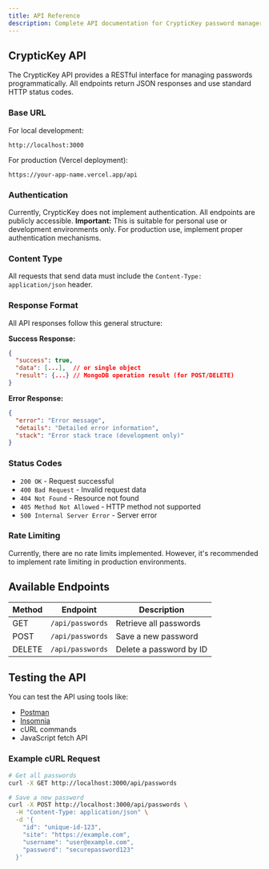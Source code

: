 ```yaml
---
title: API Reference
description: Complete API documentation for CrypticKey password manager endpoints.
---
```


## CrypticKey API

The CrypticKey API provides a RESTful interface for managing passwords programmatically. All endpoints return JSON responses and use standard HTTP status codes.

### Base URL

For local development:
```
http://localhost:3000
```

For production (Vercel deployment):
```
https://your-app-name.vercel.app/api
```

### Authentication

Currently, CrypticKey does not implement authentication. All endpoints are publicly accessible. **Important:** This is suitable for personal use or development environments only. For production use, implement proper authentication mechanisms.

### Content Type

All requests that send data must include the `Content-Type: application/json` header.

### Response Format

All API responses follow this general structure:

**Success Response:**
```json
{
  "success": true,
  "data": [...],  // or single object
  "result": {...} // MongoDB operation result (for POST/DELETE)
}
```

**Error Response:**
```json
{
  "error": "Error message",
  "details": "Detailed error information",
  "stack": "Error stack trace (development only)"
}
```

### Status Codes

- `200 OK` - Request successful
- `400 Bad Request` - Invalid request data
- `404 Not Found` - Resource not found
- `405 Method Not Allowed` - HTTP method not supported
- `500 Internal Server Error` - Server error

### Rate Limiting

Currently, there are no rate limits implemented. However, it's recommended to implement rate limiting in production environments.

## Available Endpoints

| Method | Endpoint | Description |
|--------|----------|-------------|
| GET    | `/api/passwords` | Retrieve all passwords |
| POST   | `/api/passwords` | Save a new password |
| DELETE | `/api/passwords` | Delete a password by ID |

## Testing the API

You can test the API using tools like:
- [Postman](https://www.postman.com/)
- [Insomnia](https://insomnia.rest/)
- cURL commands
- JavaScript fetch API

### Example cURL Request

```bash
# Get all passwords
curl -X GET http://localhost:3000/api/passwords

# Save a new password
curl -X POST http://localhost:3000/api/passwords \
  -H "Content-Type: application/json" \
  -d '{
    "id": "unique-id-123",
    "site": "https://example.com",
    "username": "user@example.com",
    "password": "securepassword123"
  }'
```


